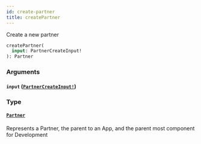 ```yaml
---
id: create-partner
title: createPartner
---
```


Create a new partner

```graphql
createPartner(
  input: PartnerCreateInput!
): Partner

```

### Arguments

#### `input` ([`PartnerCreateInput!`](/apis/shared-apis/adminidentity-api/reference/inputs/partner-create-input))

### Type

#### [`Partner`](/apis/shared-apis/adminidentity-api/reference/objects/partner)

Represents a Partner, the parent to an App, and the parent most component for Development
